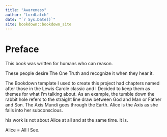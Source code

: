 ```yaml
---
title: "Awareness"
author: "LordLatch"
date: "`r Sys.Date()`"
site: bookdown::bookdown_site
---
```


# Preface {.unnumbered}

This book was written for humans who can reason.

These people desire The One Truth and recognize it when they hear it.

The Bookdown template I used to create this project had chapters named after those in the Lewis Carole classic and I Decided to keep them as themes for what I'm talking about. As an example, the tumble down the rabbit hole refers to the straight line draw between God and Man or Father and Son. The Axis Mundi goes through the Earth. Alice is the Axis as she falls into her subconscious.

his work is not about Alice at all and at the same time. it is.

Alice = All I See.
